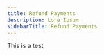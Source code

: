 ---
title: Refund Payments
description: Lore Ipsum
sidebarTitle: Refund Payments
---

This is a test